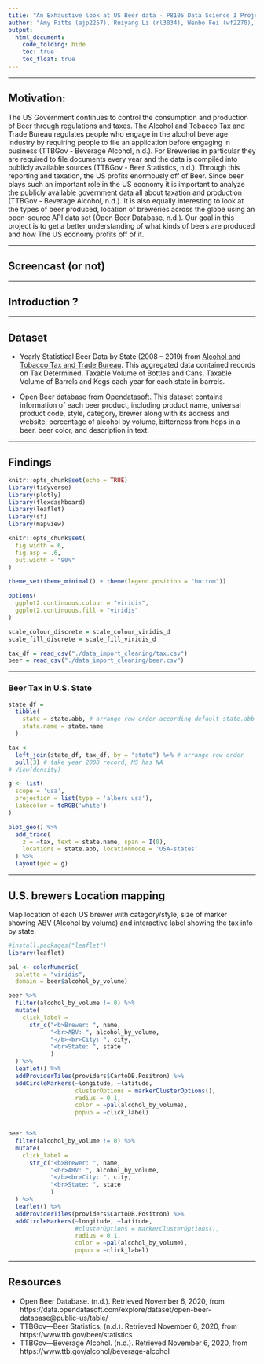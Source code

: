 ```yaml
---
title: "An Exhaustive look at US Beer data - P8105 Data Science I Project"
author: "Amy Pitts (ajp2257), Ruiyang Li (rl3034), Wenbo Fei (wf2270), Ziyi Wang (zw2716)"
output: 
  html_document:
    code_folding: hide
    toc: true
    toc_float: true
---
```


---

## Motivation:
The US Government continues to control the consumption and production of Beer through regulations and taxes. The Alcohol and Tobacco Tax and Trade Bureau regulates people who engage in the alcohol beverage industry by requiring people to file an application before engaging in business (TTBGov - Beverage Alcohol, n.d.). For Breweries in particular they are required to file documents every year and the data is compiled into publicly available sources (TTBGov - Beer Statistics, n.d.). Through this reporting and taxation, the US profits enormously off of Beer. Since beer plays such an important role in the US economy it is important to analyze the publicly available government data all about taxation and production (TTBGov - Beverage Alcohol, n.d.). It is also equally interesting to look at the types of beer produced, location of breweries across the globe using an open-source API data set (Open Beer Database, n.d.). Our goal in this project is to get a better understanding of what kinds of beers are produced and how The US economy profits off of it.

---

## Screencast (or not)

---

## Introduction ?

---

## Dataset

* Yearly Statistical Beer Data by State (2008 – 2019) from [Alcohol and Tobacco Tax and Trade Bureau](https://www.ttb.gov/beer/statistics). This aggregated data contained records on Tax Determined, Taxable Volume of Bottles and Cans, Taxable Volume of Barrels and Kegs each year for each state in barrels.

* Open Beer database from [Opendatasoft](https://data.opendatasoft.com/explore/dataset/open-beer-database%40public-us/information/?rows=4588&timezone=&refine.country=United+States&location=2,16.98232,9.498&basemap=jawg.sunny&dataChart=eyJxdWVyaWVzIjpbeyJjb25maWciOnsiZGF0YXNldCI6Im9wZW4tYmVlci1kYXRhYmFzZUBwdWJsaWMtdXMiLCJvcHRpb25zIjp7fX0sImNoYXJ0cyI6W3siYWxpZ25Nb250aCI6dHJ1ZSwidHlwZSI6ImxpbmUiLCJmdW5jIjoiQVZHIiwieUF4aXMiOiJhYnYiLCJzY2llbnRpZmljRGlzcGxheSI6dHJ1ZSwiY29sb3IiOiIjMTQyRTdCIn1dLCJ4QXhpcyI6Imxhc3RfbW9kIiwibWF4cG9pbnRzIjoiIiwidGltZXNjYWxlIjoieWVhciIsInNvcnQiOiIifV0sImRpc3BsYXlMZWdlbmQiOnRydWUsImFsaWduTW9udGgiOnRydWV9). This dataset contains information of each beer product, including product name, universal product code, style, category, brewer along with its address and website, percentage of alcohol by volume, bitterness from hops in a beer, beer color, and description in text.

---

## Findings

```r
knitr::opts_chunk$set(echo = TRUE)
library(tidyverse)
library(plotly)
library(flexdashboard)
library(leaflet)
library(sf)
library(mapview)

knitr::opts_chunk$set(
  fig.width = 6,
  fig.asp = .6,
  out.width = "90%"
)

theme_set(theme_minimal() + theme(legend.position = "bottom"))

options(
  ggplot2.continuous.colour = "viridis",
  ggplot2.continuous.fill = "viridis"
)

scale_colour_discrete = scale_colour_viridis_d
scale_fill_discrete = scale_fill_viridis_d

```

```r
tax_df = read_csv("./data_import_cleaning/tax.csv")
beer = read_csv("./data_import_cleaning/beer.csv")
```

---

### Beer Tax in U.S. State
```r
state_df = 
  tibble(
    state = state.abb, # arrange row order according default state.abb
    state.name = state.name
  )

tax <- 
  left_join(state_df, tax_df, by = "state") %>% # arrange row order
  pull(3) # take year 2008 record, MS has NA
# View(density)

g <- list(
  scope = 'usa',
  projection = list(type = 'albers usa'),
  lakecolor = toRGB('white')
)

plot_geo() %>%
  add_trace(
    z = ~tax, text = state.name, span = I(0),
    locations = state.abb, locationmode = 'USA-states'
  ) %>%
  layout(geo = g)
```

---

## U.S. brewers Location mapping
 Map location of each US brewer with category/style, size of marker showing ABV (Alcohol by volume) and interactive label showing the tax info by state.
```r
#install.packages("leaflet")
library(leaflet)

pal <- colorNumeric(
  palette = "viridis",
  domain = beer$alcohol_by_volume)

beer %>% 
  filter(alcohol_by_volume != 0) %>% 
  mutate(
    click_label = 
      str_c("<b>Brewer: ", name,
            "<br>ABV: ", alcohol_by_volume, 
            "</b><br>City: ", city, 
            "<br>State: ", state
            )
  ) %>% 
  leaflet() %>% 
  addProviderTiles(providers$CartoDB.Positron) %>% 
  addCircleMarkers(~longitude, ~latitude,
                   clusterOptions = markerClusterOptions(),
                   radius = 0.1, 
                   color = ~pal(alcohol_by_volume), 
                   popup = ~click_label)


beer %>% 
  filter(alcohol_by_volume != 0) %>% 
  mutate(
    click_label = 
      str_c("<b>Brewer: ", name,
            "<br>ABV: ", alcohol_by_volume, 
            "</b><br>City: ", city, 
            "<br>State: ", state
            )
  ) %>% 
  leaflet() %>% 
  addProviderTiles(providers$CartoDB.Positron) %>% 
  addCircleMarkers(~longitude, ~latitude,
                   #clusterOptions = markerClusterOptions(),
                   radius = 0.1, 
                   color = ~pal(alcohol_by_volume), 
                   popup = ~click_label)
```


---

## Resources

* Open Beer Database. (n.d.). Retrieved November 6, 2020, from https://data.opendatasoft.com/explore/dataset/open-beer-database@public-us/table/
* TTBGov—Beer Statistics. (n.d.). Retrieved November 6, 2020, from https://www.ttb.gov/beer/statistics
* TTBGov—Beverage Alcohol. (n.d.). Retrieved November 6, 2020, from https://www.ttb.gov/alcohol/beverage-alcohol


